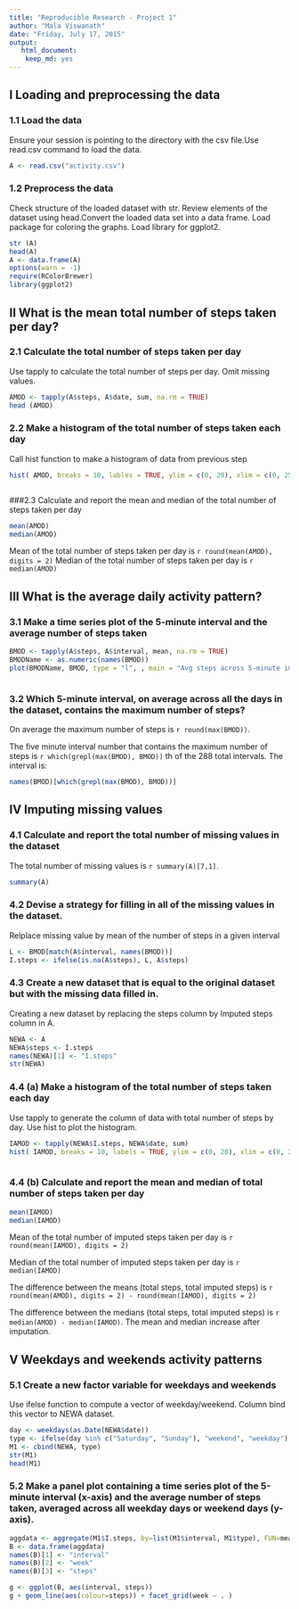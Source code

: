 ```yaml
---
title: "Reproducible Research - Project 1"
author: "Mala Viswanath"
date: "Friday, July 17, 2015"
output: 
   html_document:
    keep_md: yes
---
```

## I Loading and preprocessing the data

### 1.1 Load the data

Ensure your session is pointing to the directory with the csv file.Use read.csv command to load the data.
```r
A <- read.csv("activity.csv")
```

### 1.2 Preprocess the data
Check structure of the loaded dataset with str. Review elements of the dataset using head.Convert the loaded data set into a data frame. Load package for coloring the graphs. Load library for ggplot2.

```r
str (A)
head(A)
A <- data.frame(A)
options(warn = -1)
require(RColorBrewer)
library(ggplot2)
```
## II What is the mean total number of steps taken per day?

### 2.1 Calculate the total number of steps taken per day 
Use tapply to calculate the total number of steps per day. Omit missing values.
```r
AMOD <- tapply(A$steps, A$date, sum, na.rm = TRUE)
head (AMOD)
```
### 2.2 Make a histogram of the total number of steps taken each day 
Call hist function to make a histogram of data from previous step
```r

hist( AMOD, breaks = 10, lables = TRUE, ylim = c(0, 20), xlim = c(0, 25000), main="Histogram of # of steps per day", xlab="Number of Steps per day ", col = brewer.pal(5, "Set2"))
```
```r

```

###2.3 Calculate and report the mean and median of the total number of steps taken per day 

```r
mean(AMOD)
median(AMOD)
```
Mean of the total number of steps taken per day is `r round(mean(AMOD), digits = 2)`
Median of the total number of steps taken per day is `r median(AMOD)`

## III What is the average daily activity pattern?
### 3.1 Make a time series plot of the 5-minute interval and the average number of steps taken

```r
BMOD <- tapply(A$steps, A$interval, mean, na.rm = TRUE)
BMODName <- as.numeric(names(BMOD))
plot(BMODName, BMOD, type = "l", , main = "Avg steps across 5-minute intervals", xlab = "5-min Intervals", ylab = "Avg. number of steps")
```
```r

```
### 3.2 Which 5-minute interval, on average across all the days in the dataset, contains the maximum number of steps?
On average the maximum number of steps is `r round(max(BMOD))`. 

The five minute interval number that contains the maximum number of steps is `r which(grepl(max(BMOD), BMOD))` th of the 288 total intervals. The interval is:
```r
names(BMOD)[which(grepl(max(BMOD), BMOD))]
```
## IV Imputing missing values
### 4.1 Calculate and report the total number of missing values in the dataset 
The total number of missing values is `r summary(A)[7,1]`.
```r
summary(A)
```
### 4.2 Devise a strategy for filling in all of the missing values in the dataset.
Relplace missing value by mean of the number of steps in a given interval

```r
L <- BMOD[match(A$interval, names(BMOD))]
I.steps <- ifelse(is.na(A$steps), L, A$steps)
```
### 4.3 Create a new dataset that is equal to the original dataset but with the missing data filled in.
Creating a new dataset by replacing the steps column by Imputed steps column in A. 

```r
NEWA <- A
NEWA$steps <- I.steps
names(NEWA)[1] <- "I.steps"
str(NEWA)
```
### 4.4 (a) Make a histogram of the total number of steps taken each day
Use tapply to generate the column of data with total number of steps by day. Use hist to plot the histogram.

```r
IAMOD <- tapply(NEWA$I.steps, NEWA$date, sum)
hist( IAMOD, breaks = 10, labels = TRUE, ylim = c(0, 20), xlim = c(0, 25000), main="Histogram of # of steps per day", xlab="Number of Steps per day ", col = brewer.pal(5, "Set2"))
```
```r

```
### 4.4 (b) Calculate and report the mean and median of total number of steps taken per day
```r
mean(IAMOD)
median(IAMOD)
```
Mean of the total number of imputed steps taken per day is `r round(mean(IAMOD), digits = 2)`

Median of the total number of imputed steps taken per day is `r median(IAMOD)`

The difference between the means (total steps, total imputed steps) is `r round(mean(AMOD), digits = 2) - round(mean(IAMOD), digits = 2)`

The difference between the medians (total steps, total imputed steps) is `r median(AMOD) - median(IAMOD)`. The mean and median increase after imputation.

## V Weekdays and weekends activity patterns
### 5.1 Create a new factor variable for weekdays and weekends
Use ifelse function to compute a vector of weekday/weekend. Column bind this vector to NEWA dataset.
```r
day <- weekdays(as.Date(NEWA$date))
type <- ifelse(day %in% c("Saturday", "Sunday"), "weekend", "weekday")
M1 <- cbind(NEWA, type)
str(M1)
head(M1)
```
### 5.2 Make a panel plot containing a time series plot of the 5-minute interval (x-axis) and the average number of steps taken, averaged across all weekday days or weekend days (y-axis). 
```r
aggdata <- aggregate(M1$I.steps, by=list(M1$interval, M1$type), FUN=mean)
B <- data.frame(aggdata)
names(B)[1] <- "interval"
names(B)[2] <- "week"
names(B)[3] <- "steps"

g <- ggplot(B, aes(interval, steps))
g + geom_line(aes(colour=steps)) + facet_grid(week ~ . )
```
```r

```

